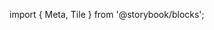 ﻿import { Meta, Tile } from '@storybook/blocks';

<Meta of={TabStories} />

<Title />

Tab component to be rendered in a [TabBar](/docs/components-tabbar--basic).

## Source

https://github.com/rdkcentral/Lightning-UI-Components/blob/develop/packages/@lightningjs/ui-components/src/components/TabBar/Tab.js

## Usage

`Tab` is the recommended component to use when defining `tabs` in a [TabBar](/docs/components-tabbar--basic) component.

```js
import { TabBar, Tab, Row } from '@lightningjs/ui-components';

class Example extends lng.Component {
  static _template() {
    return {
      Tab: {
        Tab: {
          type: Tab,
          icon: iconPath,
          title: 'Tab'
        }
      }
    };
  }
}
```

### Properties

| name       | type                                                    | required | default   | description                                                                                                     |
| ---------- | ------------------------------------------------------- | -------- | --------- | --------------------------------------------------------------------------------------------------------------- |
| icon       | string                                                  | false    | undefined | path to icon to prepend tab title with                                                                          |
| title      | string                                                  | false    | undefined | text to display on tab                                                                                          |
| tabContent | <DocsLink id="lng.Component">lng.Component[]</DocsLink> | false    | undefined | tabContent accepts a component, a function which returns a component, or a promise that resolves to a component |

### Style Properties

| name            | type             | description                                                                                                                                                                                                                                                                                                                                                                                                                                          |
| --------------- | ---------------- | ---------------------------------------------------------------------------------------------------------------------------------------------------------------------------------------------------------------------------------------------------------------------------------------------------------------------------------------------------------------------------------------------------------------------------------------------------- |
| backgroundColor | string           | background color of tab                                                                                                                                                                                                                                                                                                                                                                                                                              |
| contentColor    | string           | color of icon and/or text                                                                                                                                                                                                                                                                                                                                                                                                                            |
| iconMarginRight | number           | space between icon and text                                                                                                                                                                                                                                                                                                                                                                                                                          |
| iconSize        | number           | width and height of icon                                                                                                                                                                                                                                                                                                                                                                                                                             |
| noTitlePaddingX | number           | horizontal padding of tab when only an icon is rendered                                                                                                                                                                                                                                                                                                                                                                                              |
| paddingX        | number           | horizontal padding of tab                                                                                                                                                                                                                                                                                                                                                                                                                            |
| paddingY        | number           | vertical padding of tab                                                                                                                                                                                                                                                                                                                                                                                                                              |
| radius          | number           | border radius of tab                                                                                                                                                                                                                                                                                                                                                                                                                                 |
| textStyle       | string \| object | Style of text to be displayed. This value will take precedent over the `textStyle` style property. Available values: display1, display2, headline1, headline2, headline3, body1, body2, body3, button1, button2, callout1, caption1. Alternatively an object can be passed in containing any [properties that the Lightning text texture supports](https://lightningjs.io/docs/#/lightning-core-reference/RenderEngine/Textures/Text?id=properties). |
